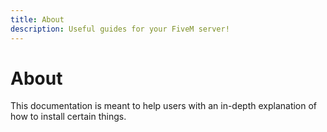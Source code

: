 ```yaml
---
title: About
description: Useful guides for your FiveM server!
---
```


# About

This documentation is meant to help users with an in-depth explanation of how to install certain things.
